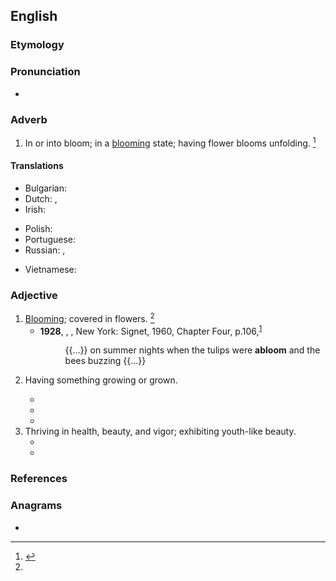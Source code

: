 ==English==

===Etymology===
{{prefix|en|a|bloom|t1=in|t2=flower}}

===Pronunciation===
* {{a|US}} {{IPA|/əˈbluːm/|lang=en}}

===Adverb===
{{en-adv|-}}

# {{lb|en|postpositive}} In or into bloom; in a [[blooming]] state; having flower blooms unfolding. {{defdate|Mid 19<sup>th</sup> century.}}<ref name=SOED>{{R:SOED5|page=5}}</ref>

====Translations====
{{trans-top|(postpositive) in or into bloom; in a blooming state}}
* Bulgarian: {{t|bg|цъфтящ, разцъфтял, в разцвет}}
* Dutch: {{t|nl|in bloei}}, {{t|nl|in volle bloei}}
* Irish: {{t|ga|faoi bhláth}}
{{trans-mid}}
* Polish: {{t|pl|w kwiatach}}
* Portuguese: {{t+|pt|florescente}}
* Russian: {{t|ru|в цвету|sc=Cyrl}}, {{t+|ru|цвету́щий}}
{{trans-bottom}}

{{checktrans-top}}
* Vietnamese: {{t-check|vi|đang nở hoa}}
{{trans-mid}}
{{trans-bottom}}

===Adjective===
{{en-adj}}

# [[blooming|Blooming]]; covered in flowers. {{defdate|Mid 19<sup>th</sup> century.}}<ref name=SOED/>
#* '''1928''', {{w|Virginia Woolf}}, ''{{w|Orlando: A Biography}}'', New York: Signet, 1960, Chapter Four, p.{{nbsp}}106,<sup>[https://archive.org/details/orlandobiography00wool]</sup>
#*: {{...}} on summer nights when the tulips were '''abloom''' and the bees buzzing {{...}}
# {{lb|en|figuratively}} Having something growing or grown.
#* {{quote-journal|lang=en|author=Gregory Hartswick|title=[Untitled]|magazine=[[w:St. Nicholas Magazine|''St. Nicholas'' (magazine)]]|volume=27|issue=3|date=January 1900|page=274|url=http://books.google.com/books?id=QWUwAQAAMAAJ&pg=PA274&dq=abloom|passage=For Santa Claus comes&nbsp;/ With reindeer and sleigh&nbsp;/ To fill up the stockings on glad Christmas Day.&nbsp;/ And there in the library&nbsp;/ Stands a great tree&nbsp;/ With gifts all '''abloom''', most lovely to see!}}
#* {{quote-book|lang=en|year=1902|author=[[w:Hamilton Wright Mabie|Hamilton Wright Mabie]]|title=Under the Trees|page=62|url=http://books.google.com/books?id=sNY8AAAAYAAJ&pg=PA62&dq=abloom|passage=Who does not feel the passage of divine dreams over his troubled life when the infinite meadows of heaven are suddenly '''abloom''' with light?}}
#* {{quote-book|lang=en|year=1998|author=[[w:Tom Wolfe|Tom Wolfe]]|title=[[w:A Man in Full|''A Man in Full'']]|chapter=15|passage=He was '''abloom''' with heat and anxiety. The sweat underneath his arms had turned into an oily slick.}}
# Thriving in health, beauty, and vigor; exhibiting youth-like beauty.
#* {{quote-book|lang=en|year=1987|author=Merrill J. Mattes|title=The Great Platte River Road|page=70|passage=The Hollywood concept of clean-shaven, square-jawed young men and fragrant young ladies with cheeks '''abloom''' does not seem to square with the facts.}}
#* {{quote-book|lang=en|year=1997|author=[[w:Ruth Langan|Ruth Langan]]|title=Jade|chapter=1|passage=When they returned, Jade's cheeks were '''abloom''', her eyes alight with anticipation.}}

===References===
<references/>

===Anagrams===
* {{anagrams|en|a=ablmoo|mabolo}}